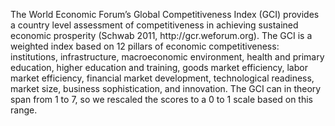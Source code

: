 The World Economic Forum's Global Competitiveness Index (GCI) provides a country level assessment of competitiveness in achieving sustained economic prosperity (Schwab 2011, http://gcr.weforum.org). The GCI is a weighted index based on 12 pillars of economic competitiveness: institutions, infrastructure, macroeconomic environment, health and primary education, higher education and training, goods market efficiency, labor market efficiency, financial market development, technological readiness, market size, business sophistication, and innovation. The GCI can in theory span from 1 to 7, so we rescaled the scores to a 0 to 1 scale based on this range.